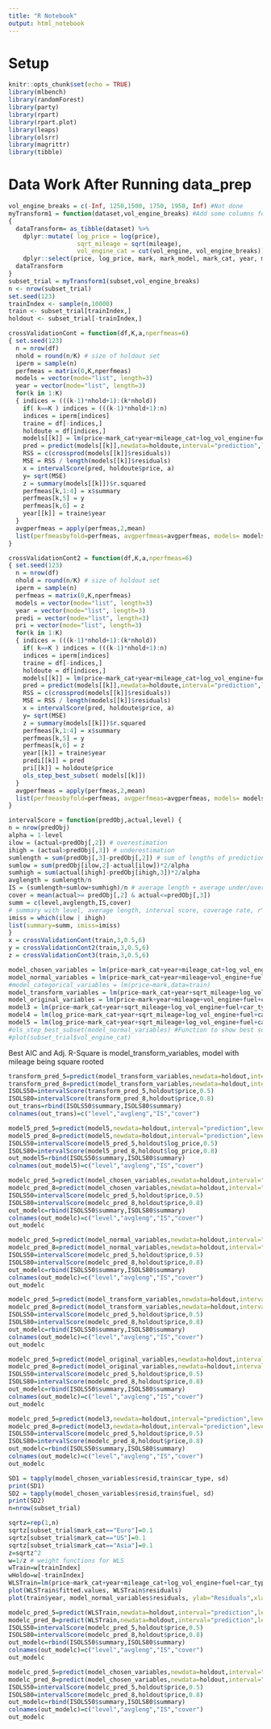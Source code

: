 ```yaml
---
title: "R Notebook"
output: html_notebook
---
```

# Setup
```r
knitr::opts_chunk$set(echo = TRUE)
library(mlbench)
library(randomForest)
library(party)
library(rpart)
library(rpart.plot)
library(leaps)
library(olsrr)
library(magrittr)
library(tibble)
```

# Data Work After Running data_prep
```r
vol_engine_breaks = c(-Inf, 1250,1500, 1750, 1950, Inf) #Not done
myTransform1 = function(dataset,vol_engine_breaks) #Add some columns for playing around
{ 
  dataTransform= as_tibble(dataset) %>%
    dplyr::mutate( log_price = log(price),
                   sqrt_mileage = sqrt(mileage),
                   vol_engine_cat = cut(vol_engine, vol_engine_breaks)) %>%
    dplyr::select(price, log_price, mark, mark_model, mark_cat, year, mileage, sqrt_mileage, mileage_cat, vol_engine, log_vol_engine, vol_engine_cat, province, fuel, car_type, gdpc)
  dataTransform
}
subset_trial = myTransform1(subset,vol_engine_breaks)
n <- nrow(subset_trial)
set.seed(123)
trainIndex <- sample(n,10000)
train <- subset_trial[trainIndex,]
holdout <- subset_trial[-trainIndex,]
```

```r
crossValidationCont = function(df,K,a,nperfmeas=6)
{ set.seed(123)
  n = nrow(df)
  nhold = round(n/K) # size of holdout set 
  iperm = sample(n)
  perfmeas = matrix(0,K,nperfmeas)  
  models = vector(mode="list", length=3)
  year = vector(mode="list", length=3)
  for(k in 1:K)
  { indices = (((k-1)*nhold+1):(k*nhold))
    if( k==K ) indices = (((k-1)*nhold+1):n)
    indices = iperm[indices]
    traine = df[-indices,]
    holdoute = df[indices,]
    models[[k]] = lm(price~mark_cat+year+mileage_cat+log_vol_engine+fuel+car_type+gdpc,data=traine)
    pred = predict(models[[k]],newdata=holdoute,interval="prediction",level=a)
    RSS = c(crossprod(models[[k]]$residuals))
    MSE = RSS / length(models[[k]]$residuals)
    x = intervalScore(pred, holdoute$price, a)
    y= sqrt(MSE)
    z = summary(models[[k]])$r.squared
    perfmeas[k,1:4] = x$summary
    perfmeas[k,5] = y
    perfmeas[k,6] = z
    year[[k]] = traine$year
  }
  avgperfmeas = apply(perfmeas,2,mean)
  list(perfmeasbyfold=perfmeas, avgperfmeas=avgperfmeas, models= models, year= year)
}
```

```r
crossValidationCont2 = function(df,K,a,nperfmeas=6)
{ set.seed(123)
  n = nrow(df)
  nhold = round(n/K) # size of holdout set 
  iperm = sample(n)
  perfmeas = matrix(0,K,nperfmeas)  
  models = vector(mode="list", length=3)
  year = vector(mode="list", length=3)
  predi = vector(mode="list", length=3)
  pri = vector(mode="list", length=3)
  for(k in 1:K)
  { indices = (((k-1)*nhold+1):(k*nhold))
    if( k==K ) indices = (((k-1)*nhold+1):n)
    indices = iperm[indices]
    traine = df[-indices,]
    holdoute = df[indices,]
    models[[k]] = lm(price~mark_cat+year+mileage_cat+log_vol_engine+fuel+car_type+gdpc,data=traine, weights = 1/(traine$year)^2)
    pred = predict(models[[k]],newdata=holdoute,interval="prediction",level=a, weights = 1/(holdoute$year)^2)
    RSS = c(crossprod(models[[k]]$residuals))
    MSE = RSS / length(models[[k]]$residuals)
    x = intervalScore(pred, holdoute$price, a)
    y= sqrt(MSE)
    z = summary(models[[k]])$r.squared
    perfmeas[k,1:4] = x$summary
    perfmeas[k,5] = y
    perfmeas[k,6] = z
    year[[k]] = traine$year
    predi[[k]] = pred
    pri[[k]] = holdoute$price
    ols_step_best_subset( models[[k]])
  }
  avgperfmeas = apply(perfmeas,2,mean)
  list(perfmeasbyfold=perfmeas, avgperfmeas=avgperfmeas, models= models, year= year, pred = predi, price = pri)
}
```

```r
intervalScore = function(predObj,actual,level) { 
n = nrow(predObj)
alpha = 1-level
ilow = (actual<predObj[,2]) # overestimation
ihigh = (actual>predObj[,3]) # underestimation
sumlength = sum(predObj[,3]-predObj[,2]) # sum of lengths of prediction intervals 
sumlow = sum(predObj[ilow,2]-actual[ilow])*2/alpha
sumhigh = sum(actual[ihigh]-predObj[ihigh,3])*2/alpha
avglength = sumlength/n
IS = (sumlength+sumlow+sumhigh)/n # average length + average under/over penalties 
cover = mean(actual>= predObj[,2] & actual<=predObj[,3])
summ = c(level,avglength,IS,cover)
# summary with level, average length, interval score, coverage rate, r^2, rmse
imiss = which(ilow | ihigh)
list(summary=summ, imiss=imiss)
}
x = crossValidationCont(train,3,0.5,6)
y = crossValidationCont2(train,3,0.5,6)
z = crossValidationCont3(train,3,0.5,6)
```


```r
model_chosen_variables = lm(price~mark_cat+year+mileage_cat+log_vol_engine+fuel+car_type+gdpc,data=train) #subset_selected
model_normal_variables = lm(price~mark_cat+year+mileage+vol_engine+fuel+car_type+gdpc,data=train) #subset_selected without transformation/bining
#model_categorical_variables = lm(price~mark,data=train)
model_transform_variables = lm(price~mark_cat+year+sqrt_mileage+log_vol_engine+fuel+car_type+gdpc,data=train) #subset_selected, sqrt mileage instead of bining
model_original_variables = lm(price~mark+year+mileage+vol_engine+fuel+car_type+province,data=train) #original data from kaggle not transform
model3 = lm(price~mark_cat+year+sqrt_mileage+log_vol_engine+fuel+car_type+province,data=train)
model4 = lm(log_price~mark_cat+year+sqrt_mileage+log_vol_engine+fuel+car_type+province,data=train)
model5 = lm(log_price~mark_cat+year+sqrt_mileage+log_vol_engine+fuel+car_type+gdpc,data=train)
#ols_step_best_subset(model_normal_variables) #Function to show best subsets and metrics
#plot(subset_trial$vol_engine_cat)
```
Best AIC and Adj. R-Square is model_transform_variables, model with mileage being square rooted


```r
transform_pred_5=predict(model_transform_variables,newdata=holdout,interval="prediction",level=0.5)
transform_pred_8=predict(model_transform_variables,newdata=holdout,interval="prediction",level=0.8)
ISOLS50=intervalScore(transform_pred_5,holdout$price,0.5)
ISOLS80=intervalScore(transform_pred_8,holdout$price,0.8)
out_trans=rbind(ISOLS50$summary,ISOLS80$summary)
colnames(out_trans)=c("level","avgleng","IS","cover")

model5_pred_5=predict(model5,newdata=holdout,interval="prediction",level=0.5)
model5_pred_8=predict(model5,newdata=holdout,interval="prediction",level=0.8)
ISOLS50=intervalScore(model5_pred_5,holdout$log_price,0.5)
ISOLS80=intervalScore(model5_pred_8,holdout$log_price,0.8)
out_model5=rbind(ISOLS50$summary,ISOLS80$summary)
colnames(out_model5)=c("level","avgleng","IS","cover")
```

```r
modelc_pred_5=predict(model_chosen_variables,newdata=holdout,interval="prediction",level=0.5)
modelc_pred_8=predict(model_chosen_variables,newdata=holdout,interval="prediction",level=0.8)
ISOLS50=intervalScore(modelc_pred_5,holdout$price,0.5)
ISOLS80=intervalScore(modelc_pred_8,holdout$price,0.8)
out_modelc=rbind(ISOLS50$summary,ISOLS80$summary)
colnames(out_modelc)=c("level","avgleng","IS","cover")
out_modelc
```

```r
modelc_pred_5=predict(model_normal_variables,newdata=holdout,interval="prediction",level=0.5)
modelc_pred_8=predict(model_normal_variables,newdata=holdout,interval="prediction",level=0.8)
ISOLS50=intervalScore(modelc_pred_5,holdout$price,0.5)
ISOLS80=intervalScore(modelc_pred_8,holdout$price,0.8)
out_modelc=rbind(ISOLS50$summary,ISOLS80$summary)
colnames(out_modelc)=c("level","avgleng","IS","cover")
out_modelc
```

```r
modelc_pred_5=predict(model_transform_variables,newdata=holdout,interval="prediction",level=0.5)
modelc_pred_8=predict(model_transform_variables,newdata=holdout,interval="prediction",level=0.8)
ISOLS50=intervalScore(modelc_pred_5,holdout$price,0.5)
ISOLS80=intervalScore(modelc_pred_8,holdout$price,0.8)
out_modelc=rbind(ISOLS50$summary,ISOLS80$summary)
colnames(out_modelc)=c("level","avgleng","IS","cover")
out_modelc
```

```r
modelc_pred_5=predict(model_original_variables,newdata=holdout,interval="prediction",level=0.5)
modelc_pred_8=predict(model_original_variables,newdata=holdout,interval="prediction",level=0.8)
ISOLS50=intervalScore(modelc_pred_5,holdout$price,0.5)
ISOLS80=intervalScore(modelc_pred_8,holdout$price,0.8)
out_modelc=rbind(ISOLS50$summary,ISOLS80$summary)
colnames(out_modelc)=c("level","avgleng","IS","cover")
out_modelc
```

```r
modelc_pred_5=predict(model3,newdata=holdout,interval="prediction",level=0.5)
modelc_pred_8=predict(model3,newdata=holdout,interval="prediction",level=0.8)
ISOLS50=intervalScore(modelc_pred_5,holdout$price,0.5)
ISOLS80=intervalScore(modelc_pred_8,holdout$price,0.8)
out_modelc=rbind(ISOLS50$summary,ISOLS80$summary)
colnames(out_modelc)=c("level","avgleng","IS","cover")
out_modelc
```

```r
SD1 = tapply(model_chosen_variables$resid,train$car_type, sd)
print(SD1)
SD2 = tapply(model_chosen_variables$resid,train$fuel, sd)
print(SD2)
n=nrow(subset_trial)
```

```r
sqrtz=rep(1,n) 
sqrtz[subset_trial$mark_cat=="Euro"]=0.1
sqrtz[subset_trial$mark_cat=="US"]=0.1
sqrtz[subset_trial$mark_cat=="Asia"]=0.1
z=sqrtz^2
w=1/z # weight functions for WLS
wTrain=w[trainIndex]
wHoldo=w[-trainIndex] 
WLSTrain=lm(price~mark_cat+year+mileage_cat+log_vol_engine+fuel+car_type+gdpc,data=train, weights = 1/(year)^2)
plot(WLSTrain$fitted.values, WLSTrain$residuals)
plot(train$year, model_normal_variables$residuals, ylab="Residuals",xlab="Year")
```

```r
modelc_pred_5=predict(WLSTrain,newdata=holdout,interval="prediction",level=0.5, weights = 1/(holdout$year)^2)
modelc_pred_8=predict(WLSTrain,newdata=holdout,interval="prediction",level=0.8, weights = 1/(holdout$year)^2)
ISOLS50=intervalScore(modelc_pred_5,holdout$price,0.5)
ISOLS80=intervalScore(modelc_pred_8,holdout$price,0.8)
out_modelc=rbind(ISOLS50$summary,ISOLS80$summary)
colnames(out_modelc)=c("level","avgleng","IS","cover")
out_modelc
```



```r
modelc_pred_5=predict(model_chosen_variables,newdata=holdout,interval="prediction",level=0.5)
modelc_pred_8=predict(model_chosen_variables,newdata=holdout,interval="prediction",level=0.8)
ISOLS50=intervalScore(modelc_pred_5,holdout$price,0.5)
ISOLS80=intervalScore(modelc_pred_8,holdout$price,0.8)
out_modelc=rbind(ISOLS50$summary,ISOLS80$summary)
colnames(out_modelc)=c("level","avgleng","IS","cover")
out_modelc
```
















